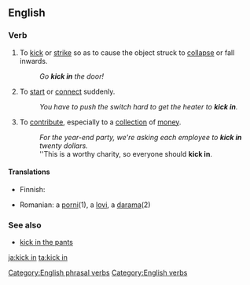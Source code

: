 ==English==

===Verb===
{{infl|en|verb|head=[[kick]] [[in]]}}

# {{transitive}} To [[kick]] or [[strike]] so as to cause the object struck to [[collapse]] or fall inwards.
#: ''Go '''kick in''' the door!''
# {{intransitive|idiom}} To [[start]] or [[connect]] suddenly.
#: ''You have to push the switch hard to get the heater to '''kick in'''.''
# {{transitive|and|intransitive|idiom}} To [[contribute]], especially to a [[collection]] of [[money]].
#: ''For the year-end party, we're asking each employee to  '''kick in''' twenty dollars.''
#: ''This is a worthy charity, so everyone should '''kick in'''.

====Translations====
{{trans-top|}}
*Finnish: {{t+|fi|potkaista}} {{t+|fi|sisään}}
{{trans-mid}}
*Romanian: a [[porni]](1), a [[lovi]], a [[darama]](2)
{{trans-bottom}}

===See also===
*[[kick in the pants]]

[[Category:English phrasal verbs]]
[[Category:English verbs]]

[[ja:kick in]]
[[ta:kick in]]